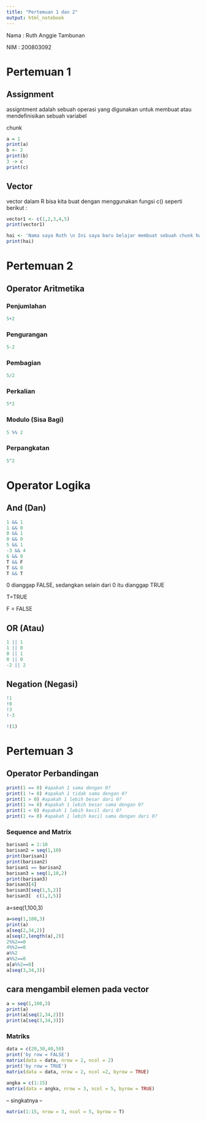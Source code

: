 ---
title: "Pertemuan 1 dan 2"
output: html_notebook
---

Nama : Ruth Anggie Tambunan

NIM : 200803092

# Pertemuan 1

## Assignment

assigntment adalah sebuah operasi yang digunakan untuk membuat atau mendefinisikan sebuah variabel

chunk

```{r}
a = 1
print(a)
b <- 2
print(b)
3 -> c
print(c)
```

## Vector

vector dalam R bisa kita buat dengan menggunakan fungsi c() seperti berikut :

```{r}
vector1 <- c(1,2,3,4,5)
print(vector1)
```

```{r}
hai <- 'Nama saya Ruth \n Ini saya baru belajar membuat sebuah chunk hwhwe'
print(hai)
```

# Pertemuan 2

## Operator Aritmetika

### Penjumlahan

```{r}
5+2
```

### Pengurangan

```{r}
5-2
```

### Pembagian

```{r}
5/2
```

### Perkalian

```{r}
5*2
```

### Modulo (Sisa Bagi)

```{r}
5 %% 2
```

### Perpangkatan

```{r}
5^2
```

# Operator Logika

## And (Dan)

```{r}
1 && 1
1 && 0 
0 && 1
0 && 0
5 && 1
-3 && 4
6 && 0
T && F
T && 0
T && T
```

0 dianggap FALSE, sedangkan selain dari 0 itu dianggap TRUE

T=TRUE

F = FALSE

## OR (Atau)

```{r}
1 || 1
1 || 0
0 || 1
0 || 0
-2 || 2

```

## Negation (Negasi)

```{r}
!1
!0
!3
!-3
```

```{r}
!(1)
```

# Pertemuan 3

## Operator Perbandingan

```{r}
print(1 == 0) #apakah 1 sama dengan 0?
print(1 != 0) #apakah 1 tidak sama dengan 0?
print(1 > 0) #apakah 1 lebih besar dari 0?
print(1 >= 0) #apakah 1 lebih besar sama dengan 0?
print(1 < 0) #apakah 1 lebih kecil dari 0?
print(1 <= 0) #apakah 1 lebih kecil sama dengan dari 0?

```

### Sequence and Matrix

```{r}
barisan1 = 1:10
barisan2 = seq(1,10)
print(barisan1)
print(barisan2)
barisan1 == barisan2
barisan3 = seq(1,10,2)
print(barisan3)
barisan3[4]
barisan3[seq(1,5,2)]
barisan3[  c(1,3,5)]
```

a=seq(1,100,3)

```{r}
a=seq(1,100,3)
print(a)
a[seq(2,34,2)]
a[seq(2,length(a),2)]
2%%2==0
4%%2==0
a%%2
a%%2==0
a[a%%2==0]
a[seq(3,34,3)]
```

## cara mengambil elemen pada vector

```{r}
a = seq(1,100,3)
print(a)
print(a[seq(2,34,2)])
print(a[seq(3,34,3)])
```


### Matriks

```{r}
data = c(20,30,40,50) 
print('by row = FALSE') 
matrix(data = data, nrow = 2, ncol = 2) 
print('by row = TRUE') 
matrix(data = data, nrow = 2, ncol =2, byrow = TRUE)
```

```{r}
angka = c(1:15)
matrix(data = angka, nrow = 3, ncol = 5, byrow = TRUE)
```

-- singkatnya --

```{r}
matrix(1:15, nrow = 3, ncol = 5, byrow = T)
```
